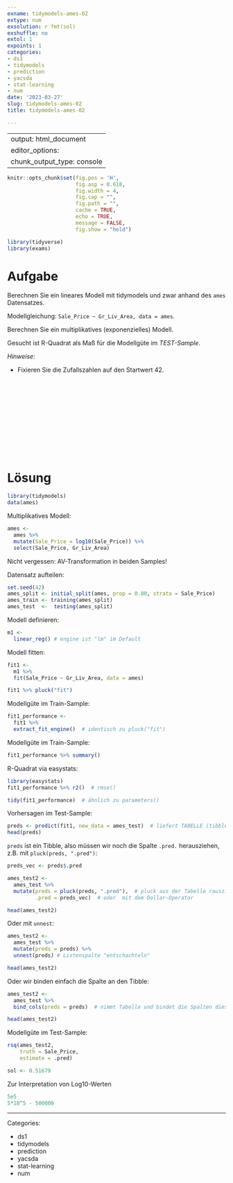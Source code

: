```yaml
---
exname: tidymodels-ames-02
extype: num
exsolution: r fmt(sol)
exshuffle: no
extol: 1
expoints: 1
categories:
- ds1
- tidymodels
- prediction
- yacsda
- stat-learning
- num
date: '2023-03-27'
slug: tidymodels-ames-02
title: tidymodels-ames-02

---
```



---
output: html_document
editor_options: 
  chunk_output_type: console
---




```r
knitr::opts_chunk$set(fig.pos = 'H',
                      fig.asp = 0.618,
                      fig.width = 4,
                      fig.cap = "", 
                      fig.path = "",
                      cache = TRUE,
                      echo = TRUE,
                      message = FALSE,
                      fig.show = "hold")

library(tidyverse)
library(exams)
```






# Aufgabe

Berechnen Sie ein lineares Modell mit tidymodels und zwar anhand des `ames` Datensatzes.

Modellgleichung: `Sale_Price ~ Gr_Liv_Area, data = ames`.

Berechnen Sie ein multiplikatives (exponenzielles) Modell.

Gesucht ist R-Quadrat als Maß für die Modellgüte im *TEST-Sample*.


*Hinweise*:

- Fixieren Sie die Zufallszahlen auf den Startwert 42.





</br>
</br>
</br>
</br>
</br>
</br>
</br>
</br>
</br>
</br>

# Lösung


```r
library(tidymodels)
data(ames)
```


Multiplikatives Modell:

```r
ames <- 
  ames %>% 
  mutate(Sale_Price = log10(Sale_Price)) %>% 
  select(Sale_Price, Gr_Liv_Area)
```

Nicht vergessen: AV-Transformation in beiden Samples!


Datensatz aufteilen:


```r
set.seed(42)
ames_split <- initial_split(ames, prop = 0.80, strata = Sale_Price)
ames_train <- training(ames_split)
ames_test  <-  testing(ames_split)
```



Modell definieren:

```r
m1 <-
  linear_reg() # engine ist "lm" im Default
```



Modell fitten:

```r
fit1 <-
  m1 %>% 
  fit(Sale_Price ~ Gr_Liv_Area, data = ames)
```


```r
fit1 %>% pluck("fit") 
```



Modellgüte im Train-Sample:

```r
fit1_performance <-
  fit1 %>% 
  extract_fit_engine()  # identisch zu pluck("fit")
```



Modellgüte im Train-Sample:


```r
fit1_performance %>% summary()
```


R-Quadrat via easystats:

```r
library(easystats)
fit1_performance %>% r2()  # rmse()
```



```r
tidy(fit1_performance)  # ähnlich zu parameters()
```



Vorhersagen im Test-Sample:


```r
preds <- predict(fit1, new_data = ames_test)  # liefert TABELLE (tibble) zurück
head(preds)
```

`preds` ist ein Tibble, also müssen wir noch die Spalte `.pred.` herausziehen, z.B. mit `pluck(preds, ".pred")`:


```r
preds_vec <- preds$.pred
```


```r
ames_test2 <-
  ames_test %>% 
  mutate(preds = pluck(preds, ".pred"),  # pluck aus der Tabelle rausziehen
         .pred = preds_vec)  # oder  mit dem Dollar-Operator

head(ames_test2)
```

Oder mit `unnest`:

```r
ames_test2 <-
  ames_test %>% 
  mutate(preds = preds) %>% 
  unnest(preds) # Listenspalte "entschachteln"

head(ames_test2)
```

Oder wir binden einfach die Spalte an den Tibble:

```r
ames_test2 <-
  ames_test %>% 
  bind_cols(preds = preds)  # nimmt Tabelle und bindet die Spalten dieser Tabelle an eine Tabelle

head(ames_test2)
```



Modellgüte im Test-Sample:

```r
rsq(ames_test2,
    truth = Sale_Price,
    estimate = .pred)
```



```r
sol <- 0.51679
```



Zur Interpretation von Log10-Werten

```r
5e5
5*10^5 - 500000
```









---

Categories: 

- ds1
- tidymodels
- prediction
- yacsda
- stat-learning
- num

